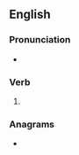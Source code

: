 ==English==

===Pronunciation===
* {{IPA|/ˈdɹaʊzɪz/|lang=en}}

===Verb===
{{head|en|verb form}}

# {{en-third-person singular of|drowse}}

===Anagrams===
* {{l|en|dowsers}}